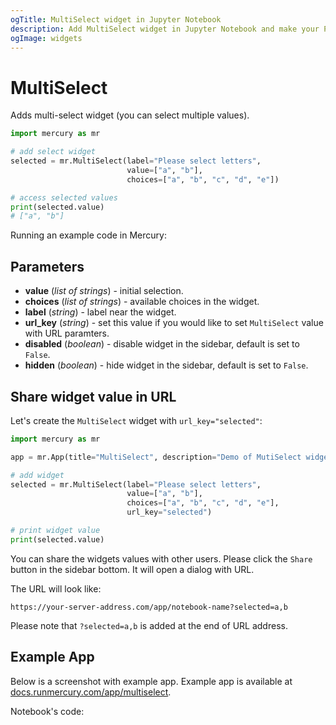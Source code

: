 ```yaml
---
ogTitle: MultiSelect widget in Jupyter Notebook
description: Add MultiSelect widget in Jupyter Notebook and make your Python notebook interactive.
ogImage: widgets
---
```



# MultiSelect

Adds multi-select widget (you can select multiple values).

```python
import mercury as mr
```
```python
# add select widget
selected = mr.MultiSelect(label="Please select letters", 
                          value=["a", "b"], 
                          choices=["a", "b", "c", "d", "e"])
```
```python
# access selected values
print(selected.value)
# ["a", "b"]
```

Running an example code in Mercury:
<Screenshot src={simpleAppGif} alt="Mercury App with multiselect widget created in Jupyter Notebook" />

## Parameters

- **value** (_list of strings_) - initial selection.
- **choices** (_list of strings_) - available choices in the widget.
- **label** (_string_) - label near the widget.
- **url_key** (_string_) - set this value if you would like to set `MultiSelect` value with URL paramters.
- **disabled** (_boolean_) - disable widget in the sidebar, default is set to `False`.
- **hidden** (_boolean_) - hide widget in the sidebar, default is set to `False`.



## Share widget value in URL

Let's create the `MultiSelect` widget with `url_key="selected"`:

```python
import mercury as mr

app = mr.App(title="MultiSelect", description="Demo of MutiSelect widget", show_code=True)

# add widget
selected = mr.MultiSelect(label="Please select letters", 
                          value=["a", "b"], 
                          choices=["a", "b", "c", "d", "e"],
                          url_key="selected")

# print widget value
print(selected.value)
```

You can share the widgets values with other users. Please click the `Share` button in the sidebar bottom. 
It will open a dialog with URL.

The URL will look like:

```
https://your-server-address.com/app/notebook-name?selected=a,b
```

Please note that `?selected=a,b` is added at the end of URL address.

## Example App

Below is a screenshot with example app. Example app is available at [docs.runmercury.com/app/multiselect](https://docs.runmercury.com/app/multiselect).

<Screenshot src={exampleAppGif} alt="App with multiselect widget" />

Notebook's code:
<Screenshot src={exampleNotebookPng} alt="Jupyter Notebook with multiselect widget" />

